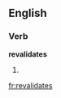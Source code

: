 
==English==

===Verb===
'''revalidates'''

# {{third-person singular of|[[revalidate]]}}

[[fr:revalidates]]